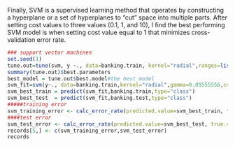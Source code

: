 Finally, SVM is a supervised learning method that operates by constructing a hyperplane or a set of hyperplanes to “cut” space into multiple parts. After setting cost values to three values (0.1, 1, and 10), I find the best performing SVM model is when setting cost value equal to 1 that minimizes cross-validation error rate. 
```r
### support vector machines
set.seed(1)
tune.out=tune(svm, y ~., data=banking.train, kernel="radial",ranges=list(cost=c(0.1,1,10)))
summary(tune.out)$best.parameters
best_model = tune.out$best.model#the best model
svm_fit=svm(y~., data=banking.train,kernel="radial",gamma=0.05555556,cost=1,probability=TRUE)
svm_best_train = predict(svm_fit,banking.train,type="class")
svm_best_test  = predict(svm_fit,banking.test,type="class")
#####training error
svm_training_error <- calc_error_rate(predicted.value=svm_best_train, true.value=YTrain)
####test error
svm_test_error <- calc_error_rate(predicted.value=svm_best_test, true.value=YTest)
records[5,] <- c(svm_training_error,svm_test_error)
records
```